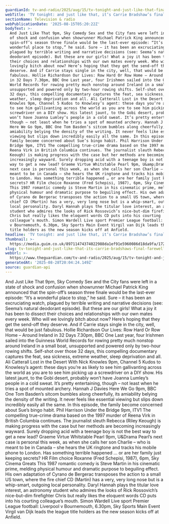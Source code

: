 ```yaml
---
guardianId: tv-and-radio/2025/aug/15/tv-tonight-and-just-like-that-finale
webTitle: 'TV tonight: and just like that, it’s Carrie Bradshaw’s final farewell'
sectionName: Television & radio
webPublicationDate: '2025-08-15T05:20:22Z'
bodyText: >-
  And Just Like That 9pm, Sky Comedy Sex and the City fans were left in a state
  of shock and confusion when showrunner Michael Patrick King announced that the
  spin-off’s season three finale would be the last-ever episode: “It’s a
  wonderful place to stop,” he said. Sure – it has been an excruciating watch,
  plagued by terrible writing and narrative decisions (see: Seema’s natural
  deodorant episode). But these are our girls! What a joy it has been to dissect
  their choices and relationships with our own mates every week. Who will we
  lovingly bitch about now? Here’s hoping that they get the send-off they
  deserve. And if Carrie stays single in the city, well, that would be just
  fabulous. Hollie Richardson Our Lives: Row Hard Or Row Home – Around Ireland
  in 32 Days 7.30pm, BBC One Last year, four Irishmen sailed into the Guinness
  World Records for rowing pretty much nonstop around Ireland in a small boat,
  unsupported and powered only by two-hour rowing shifts. Self-shot over those
  32 days, this compelling documentary captures the feat, sea sickness, extreme
  weather, sleep deprivation and all. Ali Catterall Lost in the Desert With Nick
  Knowles 9pm, Channel 5 Kudos to Knowlesy’s agent: these days you’re as likely
  to see him gallivanting across the world as you are to see him picking up a
  screwdriver on a DIY show. His latest jaunt, to the Gobi desert, probably
  won’t have Joanna Lumley’s people in a cold sweat. It’s pretty entertaining,
  though – not least when he tries a spot of mounted archery. Hannah J Davies
  Here We Go 9pm, BBC One Tom Basden’s sitcom bumbles along cheerfully, its
  amiability belying the density of the writing. It never feels like essential
  viewing but slips down incredibly easily all the same. In this episode, the
  family become concerned about Sue’s bingo habit. Phil Harrison Under the
  Bridge 9pm, ITV1 The compelling true-crime drama based on the 1997 murder of
  Reena Virk in British Columbia continues. The journalist sleuth Rebecca (Riley
  Keough) is making progress with the case but her methods are becoming
  increasingly wayward. Surely dropping acid with a teenage boy is not the best
  way to get a new lead? Graeme Virtue Whitstable Pearl 9pm, U&amp;Drama Pearl’s
  next case is personal this week, as when she calls her son Charlie – who is
  meant to be in Canada – she hears the UK ringtone and tracks his mobile phone
  to London. Has something terrible happened … or are her family just keeping
  secrets? HR Film choice Roxanne (Fred Schepisi, 1987), 6pm, Sky Cinema Greats
  This 1987 romantic comedy is Steve Martin in his cinematic prime, melding
  physical humour and dramatic purpose to beguiling effect. His own adaptation
  of Cyrano de Bergerac transposes the action to a small US town, where the fire
  chief CD (Martin) has a very, very long nose but is a whip-smart, outgoing
  local personality. Daryl Hannah plays the titular love interest, an astronomy
  student who admires the looks of Rick Rossovich’s nice-but-dim firefighter
  Chris but really likes the eloquent words CD puts into his courting
  colleague’s mouth. Simon Wardell Live sport Premier League football: Liverpool
  v Bournemouth, 6.30pm, Sky Sports Main Event Virgil van Dijk leads the league
  title holders as the new season kicks off at Anfield.
headline: 'TV tonight: and just like that, it’s Carrie Bradshaw’s final farewell'
thumbnail: >-
  https://media.guim.co.uk/89711474374022988da1ef91e5960086d18da9fa/1726_0_4972_3978/500.jpg
slug: tv-tonight-and-just-like-that-its-carrie-bradshaws-final-farewell
webUrl: >-
  https://www.theguardian.com/tv-and-radio/2025/aug/15/tv-tonight-and-just-like-that-finale
generatedAt: '2025-08-28T20:04:24.149Z'
source: guardian-api
---
```

And Just Like That 9pm, Sky Comedy Sex and the City fans were left in a state of shock and confusion when showrunner Michael Patrick King announced that the spin-off’s season three finale would be the last-ever episode: “It’s a wonderful place to stop,” he said. Sure – it has been an excruciating watch, plagued by terrible writing and narrative decisions (see: Seema’s natural deodorant episode). But these are our girls! What a joy it has been to dissect their choices and relationships with our own mates every week. Who will we lovingly bitch about now? Here’s hoping that they get the send-off they deserve. And if Carrie stays single in the city, well, that would be just fabulous. Hollie Richardson Our Lives: Row Hard Or Row Home – Around Ireland in 32 Days 7.30pm, BBC One Last year, four Irishmen sailed into the Guinness World Records for rowing pretty much nonstop around Ireland in a small boat, unsupported and powered only by two-hour rowing shifts. Self-shot over those 32 days, this compelling documentary captures the feat, sea sickness, extreme weather, sleep deprivation and all. Ali Catterall Lost in the Desert With Nick Knowles 9pm, Channel 5 Kudos to Knowlesy’s agent: these days you’re as likely to see him gallivanting across the world as you are to see him picking up a screwdriver on a DIY show. His latest jaunt, to the Gobi desert, probably won’t have Joanna Lumley’s people in a cold sweat. It’s pretty entertaining, though – not least when he tries a spot of mounted archery. Hannah J Davies Here We Go 9pm, BBC One Tom Basden’s sitcom bumbles along cheerfully, its amiability belying the density of the writing. It never feels like essential viewing but slips down incredibly easily all the same. In this episode, the family become concerned about Sue’s bingo habit. Phil Harrison Under the Bridge 9pm, ITV1 The compelling true-crime drama based on the 1997 murder of Reena Virk in British Columbia continues. The journalist sleuth Rebecca (Riley Keough) is making progress with the case but her methods are becoming increasingly wayward. Surely dropping acid with a teenage boy is not the best way to get a new lead? Graeme Virtue Whitstable Pearl 9pm, U&amp;Drama Pearl’s next case is personal this week, as when she calls her son Charlie – who is meant to be in Canada – she hears the UK ringtone and tracks his mobile phone to London. Has something terrible happened … or are her family just keeping secrets? HR Film choice Roxanne (Fred Schepisi, 1987), 6pm, Sky Cinema Greats This 1987 romantic comedy is Steve Martin in his cinematic prime, melding physical humour and dramatic purpose to beguiling effect. His own adaptation of Cyrano de Bergerac transposes the action to a small US town, where the fire chief CD (Martin) has a very, very long nose but is a whip-smart, outgoing local personality. Daryl Hannah plays the titular love interest, an astronomy student who admires the looks of Rick Rossovich’s nice-but-dim firefighter Chris but really likes the eloquent words CD puts into his courting colleague’s mouth. Simon Wardell Live sport Premier League football: Liverpool v Bournemouth, 6.30pm, Sky Sports Main Event Virgil van Dijk leads the league title holders as the new season kicks off at Anfield.
